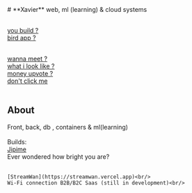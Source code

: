 
<Navbar />
# **Xavier**
web, ml (learning) & cloud systems<br /><br />

[you build ?](https://github.com/Jaarabytes)<br />
[bird app ?](https://x.com/jaarabytes)<br /><br />

[wanna meet ?](https://calendly.com/jaarabytes)<br />
[what i look like ?](/about/bananas.mp4)<br />
[money upvote ?](/donate)<br />
[don't click me](https://bit.ly/4eF3t1B)<br/><br />
## About <br />
Front, back, db , containers & ml(learning)<br /><br />
Builds: <br/>
    [Jipime](https://jipime.vercel.app)<br/>
    Ever wondered how bright you are?<br/><br/>

    [StreamWan](https://streamwan.vercel.app)<br/>
    Wi-Fi connection B2B/B2C Saas (still in development)<br/>
<PlayButton />
